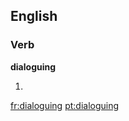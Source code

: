 ==English==

===Verb===
'''dialoguing'''

# {{present participle of|dialogue}}

[[fr:dialoguing]]
[[pt:dialoguing]]
